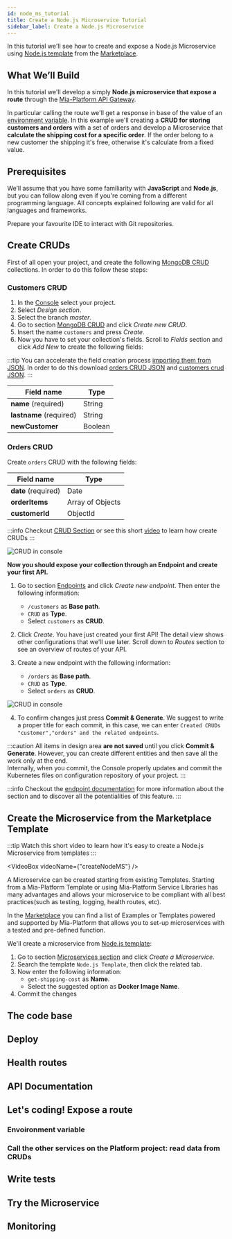 ```yaml
---
id: node_ms_tutorial
title: Create a Node.js Microservice Tutorial
sidebar_label: Create a Node.js Microservice
---
```



In this tutorial we'll see how to create and expose a Node.js Microservice using [Node.js template](../../marketplace/templates/mia_templates) from the [Marketplace](../../marketplace/overview_marketplace).

## What We’ll Build

In this tutorial we'll develop a simply **Node.js microservice that expose a route** through the [Mia-Platform API Gateway](../../runtime_suite/api-gateway).

In particular calling the route we'll get a response in base of the value of an [environment variable](../../development_suite/set-up-infrastructure/env-var).
In this example we'll creating a **CRUD for storing customers and orders** with a set of orders and develop a Microservice that **calculate the shipping cost for a specific order**. If the order belong to a new customer the shipping it's free, otherwise it's calculate from a fixed value.

## Prerequisites

We’ll assume that you have some familiarity with **JavaScript** and **Node.js**, but you can follow along even if you're coming from a different programming language. All concepts explained following are valid for all languages and frameworks.

Prepare your favourite IDE to interact with Git repositories.

## Create CRUDs

First of all open your project, and create the following [MongoDB CRUD](../../development_suite/api-console/api-design/crud_advanced.md) collections. In order to do this follow these steps:

### Customers CRUD

1. In the [Console](../../development_suite/overview-dev-suite) select your project.
2. Select _Design section_.
3. Select the branch _master_.
4. Go to section [MongoDB CRUD](../../development_suite/api-console/api-design/crud_advanced.md) and click _Create new CRUD_.
5. Insert the name `customers` and press _Create_.
6. Now you have to set your collection's fields. Scroll to _Fields_ section and click _Add New_ to create the following fields:

:::tip
You can accelerate the field creation process [importing them from JSON](../../development_suite/api-console/api-design/crud_advanced#how-to-create-the-fields-of-your-crud-by-importing-a-json).
In order to do this download <a download target="_blank" href="/docs_files_to_download/orders.json"> orders CRUD JSON</a> and <a download target="_blank" href="/docs_files_to_download/customers.json"> customers crud JSON</a>.
:::

| **Field name**          | **Type** |
| ----------------------- | -------- |
| **name** (required)     | String   |
| **lastname** (required) | String   |
| **newCustomer**         | Boolean  |

### Orders CRUD

Create `orders` CRUD with the following fields:

| **Field name**      | **Type**         |
| ------------------- | ---------------- |
| **date** (required) | Date             |
| **orderItems**      | Array of Objects |
| **customerId**      | ObjectId         |

:::info
Checkout [CRUD Section](../../development_suite/api-console/api-design/crud_advanced.md) or see this short [video](../../getting_started/video_pills/video_pills#how-to-create-a-crud) to learn how create CRUDs
:::

![CRUD in console](img/node-ms-crud.png)

**Now you should expose your collection through an Endpoint and create your first API.**

1. Go to section [Endpoints](../../development_suite/api-console/api-design/endpoints.md) and click _Create new endpoint_. Then enter the following information:

   - `/customers` as **Base path**.
   - `CRUD` as **Type**.
   - Select `customers` as **CRUD**.

2. Click _Create_. You have just created your first API!
   The detail view shows other configurations that we'll use later. Scroll down to _Routes_ section to see an overview of routes of your API.

3. Create a new endpoint with the following information:

   - `/orders` as **Base path**.
   - `CRUD` as **Type**.
   - Select `orders` as **CRUD**.

![CRUD in console](img/node-ms-endpoint.png)

4. To confirm changes just press **Commit & Generate**. We suggest to write a proper title for each commit, in this case, we can enter `Created CRUDs "customer","orders" and the related endpoints`.

:::caution
All items in design area **are not saved** until you click **Commit & Generate**. However, you can create different entities and then save all the work only at the end.  
Internally, when you commit, the Console properly updates and commit the Kubernetes files on configuration repository of your project.
:::

:::info
Checkout the [endpoint documentation](../../development_suite/api-console/api-design/endpoints.md) for more information about the section and to discover all the potentialities of this feature.
:::

## Create the Microservice from the Marketplace Template

:::tip
Watch this short video to learn how it's easy to create a Node.js Microservice from templates
:::

<VideoBox videoName={"createNodeMS"} />

A Microservice can be created starting from existing Templates. Starting from a Mia-Platform Template or using Mia-Platform Service Libraries has many advantages and allows your microservice to be compliant with all best practices(such as testing, logging, health routes, etc).

In the [Marketplace](../../marketplace/overview_marketplace.md) you can find a list of Examples or Templates powered and supported by Mia-Platform that allows you to set-up microservices with a tested and pre-defined function.

We'll create a microservice from [Node.js template](https://github.com/mia-platform-marketplace/Node.js-Custom-Plugin-Template/):

1. Go to section [Microservices section](../../development_suite/api-console/api-design/services.md) and click _Create a Microservice_.
2. Search the template `Node.js Template`, then click the related tab.
3. Now enter the following information:
   - `get-shipping-cost` as **Name**.
   - Select the suggested option as **Docker Image Name**.
4. Commit the changes

## The code base

## Deploy

## Health routes

## API Documentation

## Let's coding! Expose a route

### Envoironment variable

### Call the other services on the Platform project: read data from CRUDs

## Write tests

## Try the Microservice

## Monitoring
